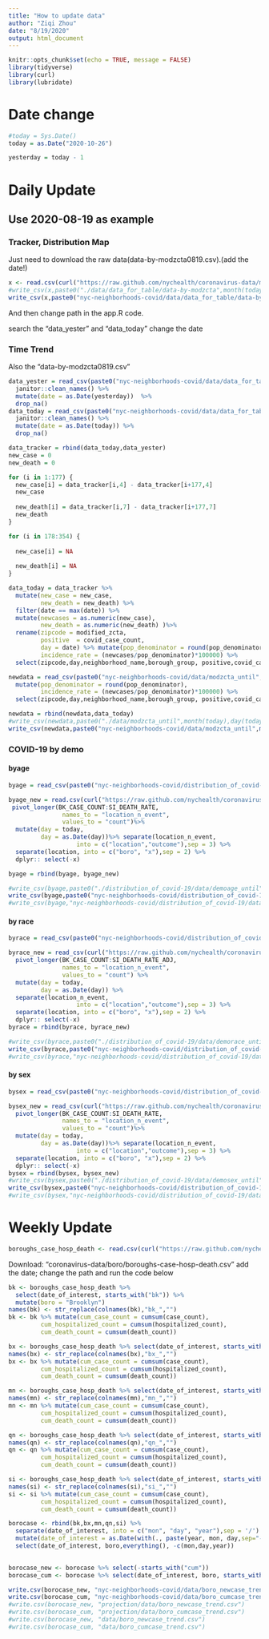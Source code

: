 ```yaml
---
title: "How to update data"
author: "Ziqi Zhou"
date: "8/19/2020"
output: html_document
---
```


```r
knitr::opts_chunk$set(echo = TRUE, message = FALSE)
library(tidyverse)
library(curl)
library(lubridate)
```

# Date change
```r
#today = Sys.Date()
today = as.Date("2020-10-26")

yesterday = today - 1

```



# Daily Update
## Use 2020-08-19 as example
### Tracker, Distribution Map
Just need to download the raw data(data-by-modzcta0819.csv).(add the date!)
```r
x <- read.csv(curl("https://raw.github.com/nychealth/coronavirus-data/master/data-by-modzcta.csv")) 
#write_csv(x,paste0("./data/data_for_table/data-by-modzcta",month(today),day(today),".csv")) 
write_csv(x,paste0("nyc-neighborhoods-covid/data/data_for_table/data-by-modzcta",month(today),day(today),".csv")) 
```
And then change path in the app.R code.

search the "data_yester" and "data_today" change the date

### Time Trend
Also the "data-by-modzcta0819.csv"

```r
data_yester = read_csv(paste0("nyc-neighborhoods-covid/data/data_for_table/data-by-modzcta",month(yesterday),day(yesterday),".csv")) %>% 
  janitor::clean_names() %>% 
  mutate(date = as.Date(yesterday))  %>% 
  drop_na()
data_today = read_csv(paste0("nyc-neighborhoods-covid/data/data_for_table/data-by-modzcta",month(today),day(today),".csv")) %>% 
  janitor::clean_names() %>% 
  mutate(date = as.Date(today)) %>% 
  drop_na()

data_tracker = rbind(data_today,data_yester)
new_case = 0
new_death = 0

for (i in 1:177) {
  new_case[i] = data_tracker[i,4] - data_tracker[i+177,4]
  new_case
  
  new_death[i] = data_tracker[i,7] - data_tracker[i+177,7]
  new_death
}

for (i in 178:354) {
  
  new_case[i] = NA
  
  new_death[i] = NA
}

data_today = data_tracker %>% 
  mutate(new_case = new_case,
         new_death = new_death) %>% 
  filter(date == max(date)) %>% 
  mutate(newcases = as.numeric(new_case),
         new_death = as.numeric(new_death) )%>% 
  rename(zipcode = modified_zcta,
         positive  = covid_case_count,
         day = date) %>% mutate(pop_denominator = round(pop_denominator),
         incidence_rate = (newcases/pop_denominator)*100000) %>%
  select(zipcode,day,neighborhood_name,borough_group, positive,covid_case_rate, covid_death_count, covid_death_rate,incidence_rate,newcases,pop_denominator)

newdata = read_csv(paste0("nyc-neighborhoods-covid/data/modzcta_until",month(yesterday),day(yesterday),".csv")) %>% 
  mutate(pop_denominator = round(pop_denominator),
         incidence_rate = (newcases/pop_denominator)*100000) %>%
  select(zipcode,day,neighborhood_name,borough_group, positive,covid_case_rate, covid_death_count, covid_death_rate,incidence_rate,newcases,pop_denominator)

newdata = rbind(newdata,data_today)
#write_csv(newdata,paste0("./data/modzcta_until",month(today),day(today),".csv"))
write_csv(newdata,paste0("nyc-neighborhoods-covid/data/modzcta_until",month(today),day(today),".csv"))

```

### COVID-19 by demo

#### byage

```r
byage = read_csv(paste0("nyc-neighborhoods-covid/distribution_of_covid-19/data/demoage_until",month(yesterday),day(yesterday),".csv")) # 

byage_new = read.csv(curl("https://raw.github.com/nychealth/coronavirus-data/master/boro/boroughs-by-age.csv")) %>% 
 pivot_longer(BK_CASE_COUNT:SI_DEATH_RATE,
               names_to = "location_n_event",
               values_to = "count")%>% 
  mutate(day = today, 
         day = as.Date(day))%>% separate(location_n_event,
                   into = c("location","outcome"),sep = 3) %>% 
  separate(location, into = c("boro", "x"),sep = 2) %>% 
  dplyr:: select(-x)

byage = rbind(byage, byage_new)

#write_csv(byage,paste0("./distribution_of_covid-19/data/demoage_until",month(today),day(today),".csv")) 
write_csv(byage,paste0("nyc-neighborhoods-covid/distribution_of_covid-19/data/demoage_until",month(today),day(today),".csv")) 
#write_csv(byage,"nyc-neighborhoods-covid/distribution_of_covid-19/data/demoage_data.csv")
```

#### by race
```r
byrace = read_csv(paste0("nyc-neighborhoods-covid/distribution_of_covid-19/data/demorace_until",month(yesterday),day(yesterday),".csv"))

byrace_new = read_csv(curl("https://raw.github.com/nychealth/coronavirus-data/master/boro/boroughs-by-race.csv")) %>% 
  pivot_longer(BK_CASE_COUNT:SI_DEATH_RATE_ADJ,
               names_to = "location_n_event",
               values_to = "count") %>% 
  mutate(day = today,
         day = as.Date(day)) %>% 
  separate(location_n_event,
                   into = c("location","outcome"),sep = 3) %>% 
  separate(location, into = c("boro", "x"),sep = 2) %>% 
  dplyr:: select(-x)
byrace = rbind(byrace, byrace_new)

#write_csv(byrace,paste0("./distribution_of_covid-19/data/demorace_until",month(today),day(today),".csv")) 
write_csv(byrace,paste0("nyc-neighborhoods-covid/distribution_of_covid-19/data/demorace_until",month(today),day(today),".csv")) 
#write_csv(byrace,"nyc-neighborhoods-covid/distribution_of_covid-19/data/BYRACE_demoage_data.csv") 
```


#### by sex
```r
bysex = read_csv(paste0("nyc-neighborhoods-covid/distribution_of_covid-19/data/demosex_until",month(yesterday),day(yesterday),".csv")) 

bysex_new = read_csv(curl("https://raw.github.com/nychealth/coronavirus-data/master/boro/boroughs-by-sex.csv")) %>% 
  pivot_longer(BK_CASE_COUNT:SI_DEATH_RATE,
               names_to = "location_n_event",
               values_to = "count")%>% 
  mutate(day = today,
         day = as.Date(day))%>% separate(location_n_event,
                   into = c("location","outcome"),sep = 3) %>% 
  separate(location, into = c("boro", "x"),sep = 2) %>% 
  dplyr:: select(-x)
bysex = rbind(bysex, bysex_new)
#write_csv(bysex,paste0("./distribution_of_covid-19/data/demosex_until",month(today),day(today),".csv")) 
write_csv(bysex,paste0("nyc-neighborhoods-covid/distribution_of_covid-19/data/demosex_until",month(today),day(today),".csv")) 
#write_csv(bysex,"nyc-neighborhoods-covid/distribution_of_covid-19/data/demoage_data_sex.csv") 
```


# Weekly Update
```r
boroughs_case_hosp_death <- read.csv(curl("https://raw.github.com/nychealth/coronavirus-data/master/boro/boroughs-case-hosp-death.csv")) %>% janitor::clean_names()
```

Download: "coronavirus-data/boro/boroughs-case-hosp-death.csv" add the date; change the path and run the code below


```r
bk <- boroughs_case_hosp_death %>% 
  select(date_of_interest, starts_with("bk")) %>% 
  mutate(boro = "Brooklyn")
names(bk) <- str_replace(colnames(bk),"bk_","")
bk <- bk %>% mutate(cum_case_count = cumsum(case_count),
         cum_hospitalized_count = cumsum(hospitalized_count),
         cum_death_count = cumsum(death_count))

bx <- boroughs_case_hosp_death %>% select(date_of_interest, starts_with("bx")) %>% mutate(boro = "Bronx")
names(bx) <- str_replace(colnames(bx),"bx_","")
bx <- bx %>% mutate(cum_case_count = cumsum(case_count),
         cum_hospitalized_count = cumsum(hospitalized_count),
         cum_death_count = cumsum(death_count))

mn <- boroughs_case_hosp_death %>% select(date_of_interest, starts_with("mn")) %>% mutate(boro = "Manhattan")
names(mn) <- str_replace(colnames(mn),"mn_","")
mn <- mn %>% mutate(cum_case_count = cumsum(case_count),
         cum_hospitalized_count = cumsum(hospitalized_count),
         cum_death_count = cumsum(death_count))

qn <- boroughs_case_hosp_death %>% select(date_of_interest, starts_with("qn")) %>% mutate(boro = "Queens")
names(qn) <- str_replace(colnames(qn),"qn_","")
qn <- qn %>% mutate(cum_case_count = cumsum(case_count),
         cum_hospitalized_count = cumsum(hospitalized_count),
         cum_death_count = cumsum(death_count))

si <- boroughs_case_hosp_death %>% select(date_of_interest, starts_with("si")) %>% mutate(boro = "Staten Island")
names(si) <- str_replace(colnames(si),"si_","")
si <- si %>% mutate(cum_case_count = cumsum(case_count),
         cum_hospitalized_count = cumsum(hospitalized_count),
         cum_death_count = cumsum(death_count))

borocase <- rbind(bk,bx,mn,qn,si) %>% 
  separate(date_of_interest, into = c("mon", "day", "year"),sep = '/') %>% 
  mutate(date_of_interest = as.Date(with(., paste(year, mon, day,sep="-")), "%Y-%m-%d")) %>%
  select(date_of_interest, boro,everything(), -c(mon,day,year))
  

borocase_new <- borocase %>% select(-starts_with("cum"))
borocase_cum <- borocase %>% select(date_of_interest, boro, starts_with("cum"))

write.csv(borocase_new, "nyc-neighborhoods-covid/data/boro_newcase_trend.csv")
write.csv(borocase_cum, "nyc-neighborhoods-covid/data/boro_cumcase_trend.csv")
#write.csv(borocase_new, "projection/data/boro_newcase_trend.csv")
#write.csv(borocase_cum, "projection/data/boro_cumcase_trend.csv")
#write.csv(borocase_new, "data/boro_newcase_trend.csv")
#write.csv(borocase_cum, "data/boro_cumcase_trend.csv")
```

